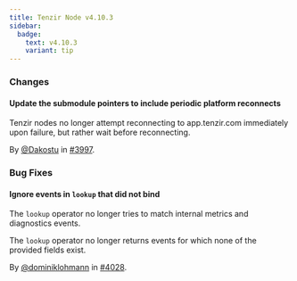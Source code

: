 ```yaml
---
title: Tenzir Node v4.10.3
sidebar:
  badge:
    text: v4.10.3
    variant: tip
---
```


### Changes

#### Update the submodule pointers to include periodic platform reconnects

Tenzir nodes no longer attempt reconnecting to app.tenzir.com immediately upon
failure, but rather wait before reconnecting.

By [@Dakostu](https://github.com/Dakostu) in [#3997](https://github.com/tenzir/tenzir/pull/3997).

### Bug Fixes

#### Ignore events in `lookup` that did not bind

The `lookup` operator no longer tries to match internal metrics and diagnostics
events.

The `lookup` operator no longer returns events for which none of the provided
fields exist.

By [@dominiklohmann](https://github.com/dominiklohmann) in [#4028](https://github.com/tenzir/tenzir/pull/4028).

